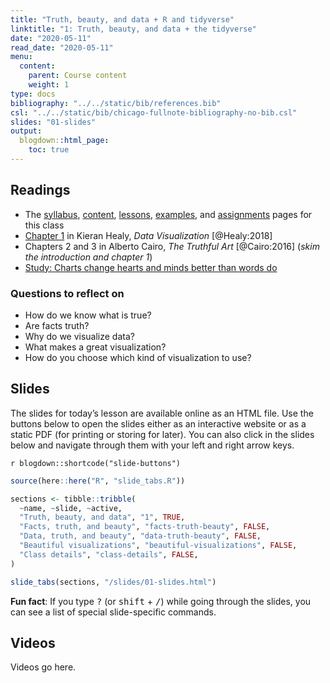```yaml
---
title: "Truth, beauty, and data + R and tidyverse"
linktitle: "1: Truth, beauty, and data + the tidyverse"
date: "2020-05-11"
read_date: "2020-05-11"
menu:
  content:
    parent: Course content
    weight: 1
type: docs
bibliography: "../../static/bib/references.bib"
csl: "../../static/bib/chicago-fullnote-bibliography-no-bib.csl"
slides: "01-slides"
output:
  blogdown::html_page:
    toc: true
---
```


## Readings

- The [syllabus](/syllabus/), [content](/content/), [lessons](/lesson/), [examples](/example/), and [assignments](/assigment/) pages for this class
- <i class="fas fa-book"></i> [Chapter 1](http://socviz.co/lookatdata.html) in Kieran Healy, *Data Visualization* [@Healy:2018]
- <i class="fas fa-book"></i> Chapters 2 and 3 in Alberto Cairo, *The Truthful Art* [@Cairo:2016] (*skim the introduction and chapter 1*)
- <i class="fas fa-external-link-square-alt"></i> [Study: Charts change hearts and minds better than words do](https://www.washingtonpost.com/news/wonk/wp/2018/06/15/study-charts-change-hearts-and-minds-better-than-words-do/?utm_term=.4474599c0d5e)


### Questions to reflect on

- How do we know what is true?
- Are facts truth?
- Why do we visualize data?
- What makes a great visualization?
- How do you choose which kind of visualization to use?


## Slides

The slides for today's lesson are available online as an HTML file. Use the buttons below to open the slides either as an interactive website or as a static PDF (for printing or storing for later). You can also click in the slides below and navigate through them with your left and right arrow keys.

`r blogdown::shortcode("slide-buttons")`

```r
source(here::here("R", "slide_tabs.R"))

sections <- tibble::tribble(
  ~name, ~slide, ~active,
  "Truth, beauty, and data", "1", TRUE,
  "Facts, truth, and beauty", "facts-truth-beauty", FALSE,
  "Data, truth, and beauty", "data-truth-beauty", FALSE,
  "Beautiful visualizations", "beautiful-visualizations", FALSE,
  "Class details", "class-details", FALSE,
)

slide_tabs(sections, "/slides/01-slides.html")
```

:::fyi
**Fun fact**: If you type <kbd>?</kbd> (or <kbd>shift</kbd> + <kbd>/</kbd>) while going through the slides, you can see a list of special slide-specific commands.
:::


## Videos

Videos go here.
